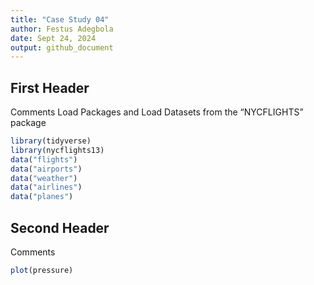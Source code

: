 ```yaml
---
title: "Case Study 04"
author: Festus Adegbola
date: Sept 24, 2024
output: github_document
---
```


## First Header

Comments
Load Packages and Load Datasets from the "NYCFLIGHTS" package

```r

library(tidyverse)
library(nycflights13)
data("flights")
data("airports")
data("weather")
data("airlines")
data("planes")
```

## Second Header

Comments

```r
plot(pressure)
```

